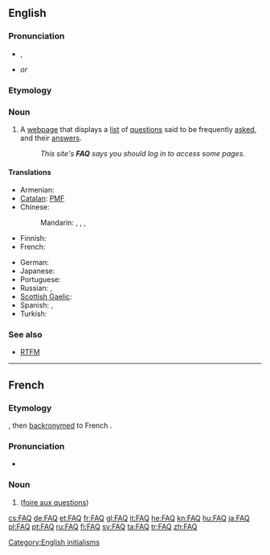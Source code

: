{{selfref|For the Wiktionary FAQ, see [[Help:FAQ]].}}
==English==

===Pronunciation===
* {{a|UK|US}} {{IPA|/ɛf.eɪ.kjuː/|/fæk/}}, {{X-SAMPA|/Ef.eI.jku:/|/f{k/}}
* {{rhymes|uː}} ''or'' {{rhymes|æk}}

===Etymology===
{{abbreviation of|frequently asked questions}}

===Noun===
{{wikipedia}}
{{en-noun}}

# A [[webpage]] that displays a [[list]] of [[question]]s said to be frequently [[asked]], and their [[answer]]s.
#: ''This site's '''FAQ''' says you should log in to access some pages.''

====Translations====
{{trans-top|acronym for Frequently Asked Questions}}
* Armenian: {{t-|hy|ՀՏՀ|tr=HTH}}
* [[Catalan]]: [[PMF]]
* Chinese:
*: Mandarin: {{t|cmn|常見問題|sc=Hani}}, {{t-|cmn|常见问题|tr=chángjiàn wèntí|sc=Hani}}, {{t|cmn|問答集|sc=Hani}}, {{t-|cmn|问答集|tr=wèndájí|sc=Hani}}
* Finnish: {{t+|fi|UKK}}
* French: {{t+|fr|FAQ}}
{{trans-mid}}
* German: {{t+|de|FAQ|p}}
* Japanese: {{t-|ja|よくあるご質問|tr=yoku aru go-shitsumon}}
* Portuguese: {{t+|pt|FAQ|m}}
* Russian: {{t-|ru|ЧаВо|m|p|tr=ČaVó}}, {{t-|ru|часто задаваемые вопросы|tr=částo zadavájemyje voprósy}}
* [[Scottish Gaelic]]: {{t-|gd|CÀBHA|xs=Scottish Gaelic}}
* Spanish: {{t-|es|PUF|f|p}}, {{t-|es|FAQ}}
* Turkish: {{t+|tr|SSS}}
{{trans-bottom}}

===See also===
* [[RTFM]]

[[Category:English initialisms]]

----

==French==

===Etymology===
{{etyl|en|fr}} {{term|FAQ|lang=en}}, then [[backronym]]ed to French {{term|foire aux questions|lang=fr}}.

===Pronunciation===
* {{IPA|/ɛ.fa.ky/|lang=fr}}

===Noun===
{{fr-noun-inv|f}}

# {{l|en|FAQ}} ([[foire aux questions]])

[[cs:FAQ]]
[[de:FAQ]]
[[et:FAQ]]
[[fr:FAQ]]
[[gl:FAQ]]
[[it:FAQ]]
[[he:FAQ]]
[[kn:FAQ]]
[[hu:FAQ]]
[[ja:FAQ]]
[[pl:FAQ]]
[[pt:FAQ]]
[[ru:FAQ]]
[[fi:FAQ]]
[[sv:FAQ]]
[[ta:FAQ]]
[[tr:FAQ]]
[[zh:FAQ]]